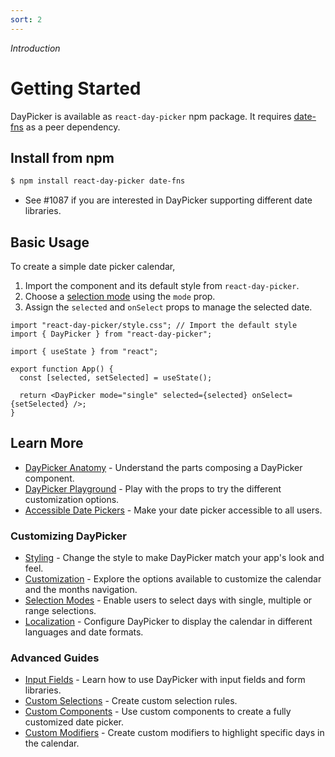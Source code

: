 ```yaml
---
sort: 2
---
```


_Introduction_

# Getting Started

DayPicker is available as `react-day-picker` npm package. It requires [date-fns](https://date-fns.org) as a peer dependency.

## Install from npm

```sh
$ npm install react-day-picker date-fns
```

- See #1087 if you are interested in DayPicker supporting different date
  libraries.

## Basic Usage

To create a simple date picker calendar,

1. Import the component and its default style from `react-day-picker`.
2. Choose a [selection mode](/using-daypicker/selection-modes) using the `mode` prop.
3. Assign the `selected` and `onSelect` props to manage the selected date.

```tsx title="App.jsx" caption="render:Start"
import "react-day-picker/style.css"; // Import the default style
import { DayPicker } from "react-day-picker";

import { useState } from "react";

export function App() {
  const [selected, setSelected] = useState();

  return <DayPicker mode="single" selected={selected} onSelect={setSelected} />;
}
```

## Learn More

- [DayPicker Anatomy](/using-daypicker/anatomy) - Understand the parts composing a DayPicker component.
- [DayPicker Playground](/playground) - Play with the props to try the different customization options.
- [Accessible Date Pickers](/accessibility) - Make your date picker accessible to all users.

### Customizing DayPicker

- [Styling](/using-daypicker/styling) - Change the style to make DayPicker match your app's look and feel.
- [Customization](/using-daypicker/customization) - Explore the options available to customize the calendar and the months navigation.
- [Selection Modes](/using-daypicker/selection-modes) - Enable users to select days with single, multiple or range selections.
- [Localization](/using-daypicker/localization) - Configure DayPicker to display the calendar in different languages and date formats.

### Advanced Guides

- [Input Fields](/advanced-guides/input-fields) - Learn how to use DayPicker with input fields and form libraries.
- [Custom Selections](/advanced-guides/custom-selections) - Create custom selection rules.
- [Custom Components](/advanced-guides/custom-components) - Use custom components to create a fully customized date picker.
- [Custom Modifiers](/advanced-guides/custom-modifiers) - Create custom modifiers to highlight specific days in the calendar.
